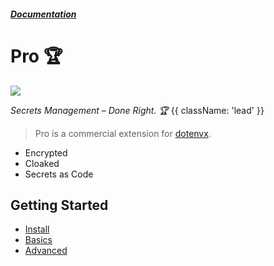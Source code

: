 

##### [Documentation](/docs)
# Pro 🏆

![](https://dotenvx.com/pro-banner.png)

*Secrets Management – Done Right. 🏆* {{ className: 'lead' }}

> Pro is a commercial extension for [dotenvx](https://github.com/dotenvx/dotenvx).

* Encrypted
* Cloaked
* Secrets as Code

## Getting Started

* [Install](/docs/pro/install)
* [Basics](/docs/pro/quickstart)
* [Advanced](/docs/pro/advanced)

&nbsp;
